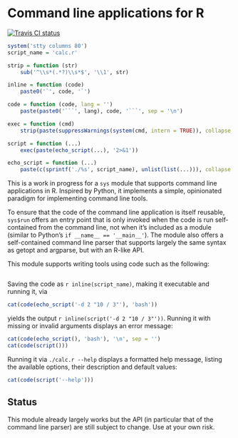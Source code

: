 # Command line applications for R

[![Travis CI
status](https://travis-ci.org/klmr/sys.svg?branch=master)](https://travis-ci.org/klmr/sys)

```r
system('stty columns 80')
script_name = 'calc.r'

strip = function (str)
    sub('^\\s*(.*?)\\s*$', '\\1', str)

inline = function (code)
    paste0('`', code, '`')

code = function (code, lang = '')
    paste(paste0('```', lang), code, '```', sep = '\n')

exec = function (cmd)
    strip(paste(suppressWarnings(system(cmd, intern = TRUE)), collapse = '\n'))

script = function (...)
    exec(paste(echo_script(...), '2>&1'))

echo_script = function (...)
    paste(c(sprintf('./%s', script_name), unlist(list(...))), collapse = ' ')
```

This is a work in progress for a `sys` module that supports command line
applications in R. Inspired by Python, it implements a simple, opinionated
paradigm for implementing command line tools.

To ensure that the code of the command line application is itself reusable,
`sys$run` offers an entry point that is only invoked when the code is run
self-contained from the command line, not when it’s included as a module
(similar to Python’s `if __name__ == '__main__'`). The module also offers a
self-contained command line parser that supports largely the same syntax as
getopt and argparse, but with an R-like API.

This module supports writing tools using code such as the following:

```r
```

Saving the code as `r inline(script_name)`, making it executable and running
it, via

```r
cat(code(echo_script('-d 2 "10 / 3"'), 'bash'))
```

yields the output `r inline(script('-d 2 "10 / 3"'))`. Running it with missing
or invalid arguments displays an error message:

```r
cat(code(echo_script(), 'bash'), '\n', sep = '')
cat(code(script()))
```

Running it via `./calc.r --help` displays a formatted help message, listing the
available options, their description and default values:

```r
cat(code(script('--help')))
```

## Status

This module already largely works but the API (in particular that of the command
line parser) are still subject to change. Use at your own risk.
